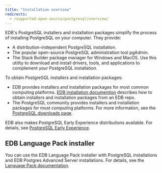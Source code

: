```yaml
---
title: "Installation overview"
redirects:
  - /supported-open-source/postgresql/overview/
---
```


EDB's PostgreSQL installers and installation packages simplify the process of installing PostgreSQL on your computer. They provide:

- A distribution-independent PostgreSQL installation.
- The popular open-source PostgreSQL administration tool pgAdmin.
- The Stack Builder package manager for Windows and MacOS. Use this utility to download and install drivers, tools, and applications to complement your PostgreSQL installation.

To obtain PostgreSQL installers and installation packages:
- EDB provides installers and installation packages for most common computing platforms. [EDB installation documention](installing) describes how to obtain installers and installation packages from an EDB repo.
- The PostgreSQL community provides installers and installation packages for most computing platforms. For more information, see the [PostgreSQL downloads page](https://www.postgresql.org/download/).

EDB also makes PostgreSQL Early Experience distributions available. For details, see [PostgreSQL Early Experience](https://www.enterprisedb.com/postgresql-early-experience).

## EDB Language Pack installer

You can use the EDB Language Pack installer with PostgreSQL installations and EDB Postgres Advanced Server installations. For details, see the [Language Pack documentation](/epas/latest/language_pack/).




